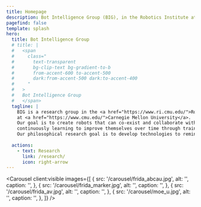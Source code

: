 ```yaml
---
title: Homepage
description: Bot Intelligence Group (BIG), in the Robotics Institute at Carnegie Mellon University.
pagefind: false
template: splash
hero:
  title: Bot Intelligence Group 
  # title: |
  #   <span
  #     class="
  #       text-transparent
  #       bg-clip-text bg-gradient-to-b
  #       from-accent-600 to-accent-500
  #       dark:from-accent-500 dark:to-accent-400
  #     "
  #   >
  #   Bot Intelligence Group 
  #   </span>
  tagline: |
    BIG is a research group in the <a href="https://www.ri.cmu.edu/">Robotics Institute</a> 
    at <a href="https://www.cmu.edu/">Carnegie Mellon University</a>. 
    Our goal is to create robots that can co-exist and collaborate with humans in shared environments, 
    continuously learning to improve themselves over time through training, exploration, and interaction. 
    Our philosophical research goal is to develop technologies to remind us of “what makes us humans,” promoting humanity such as safety, creativity, and compassion. Toward this goal, we develop learning and planning algorithms, data utilization methods, simulation technologies, and agentic models. On safety, our navigation research addresses the safety of indoor space, urban driving, and aerial transportation. In social robot navigation, we investigate how agents make robust decisions under the high uncertainty of other agents’ behaviors. On creativity, FRIDA is our Framework and Robotics Initiative for Developing Arts. Our research connects robotics with various forms of arts such as painting, sculpting, pottery, pasta making, and more. Whereas generative AI only exists in the virtual space, our work creates physical artifacts in the real world made by robot hands. FRIDA aims to achieve the robotic dexterity of skilled artisans to assist human users. On compassion, we investigate the data equity issue in various domains. For example, we are interested in tackling cultural biases prevalent in large AI models due to the imbalance of data distribution. We aim to develop safe, responsible, and compassionate AI and robotics systems. 
  
  actions:
    - text: Research
      link: /research/
      icon: right-arrow
---
```



<Carousel
  client:visible
  images={[
    {
      src: '/carousel/frida_abcau.jpg',
      alt: '',
      caption: '',
    },
    {
      src: '/carousel/frida_marker.jpg',
      alt: '',
      caption: '',
    },
    {
      src: '/carousel/frida_av.jpg',
      alt: '',
      caption: '',
    },
    {
      src: '/carousel/moe_u.jpg',
      alt: '',
      caption: '',
    },
  ]}
/>
